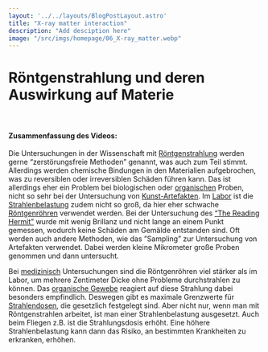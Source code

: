 ```yaml
---
layout: '../../layouts/BlogPostLayout.astro'
title: "X-ray matter interaction"
description: "Add desciption here"
image: "/src/imgs/homepage/06_X-ray_matter.webp"
---
```


# Röntgenstrahlung und deren Auswirkung auf Materie

<YouTube url="https://www.youtube-nocookie.com/embed/kE6x5XaJpfQ?si=PsBisPCRd__m-USw"/>

&nbsp;

#### Zusammenfassung des Videos:

Die Untersuchungen in der Wissenschaft mit <a href="/keywords/Xrays/">Röntgenstrahlung</a> werden gerne “zerstörungsfreie Methoden” genannt, was auch zum Teil stimmt. Allerdings werden chemische Bindungen in den Materialien aufgebrochen, was zu reversiblen oder irreversiblen Schäden führen kann. Das ist allerdings eher ein Problem bei biologischen oder <a href="/keywords/Xray-organic-matter/">organischen</a> Proben, nicht so sehr bei der Untersuchung von <a href="/keywords/Artefacts/">Kunst-Artefakten</a>. Im <a href="/posts/Laboratory">Labor</a> ist die <a href="/keywords/Radiation-dose/">Strahlenbelastung</a> zudem nicht so groß, da hier eher schwache <a href="/keywords/Xray-tube/">Röntgenröhren</a> verwendet werden. Bei der Untersuchung des <a href="/posts/The-Reading-Hermit">“The Reading Hermit”</a> wurde mit wenig Brillanz und nicht lange an einem Punkt gemessen, wodurch keine Schäden am Gemälde entstanden sind. Oft werden auch andere Methoden, wie das ”Sampling” zur Untersuchung von Artefakten verwendet. Dabei werden kleine Mikrometer große Proben genommen und dann untersucht. 

Bei <a href="/keywords/Medical-use-Xray/">medizinisch</a> Untersuchungen sind die  Röntgenröhren viel stärker als im Labor, um mehrere Zentimeter Dicke ohne Probleme durchstrahlen zu können. Das <a href="/keywords/Xray-organic-matter/">organische Gewebe</a> reagiert auf diese Strahlung dabei besonders empfindlich. Deswegen gibt es maximale Grenzwerte für <a href="/keywords/Radiation-dose/">Strahlendosen</a>, die gesetzlich festgelegt sind. Aber nicht nur, wenn man mit Röntgenstrahlen arbeitet, ist man einer Strahlenbelastung ausgesetzt. Auch beim Fliegen z.B. ist die Strahlungsdosis erhöht. Eine höhere Strahlenbelastung kann dann das Risiko, an bestimmten Krankheiten zu erkranken, erhöhen. 
